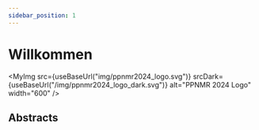 ```yaml
---
sidebar_position: 1
---
```





# Willkommen

<MyImg
    src={useBaseUrl("img/ppnmr2024_logo.svg")}
    srcDark={useBaseUrl("/img/ppnmr2024_logo_dark.svg")}
    alt="PPNMR 2024 Logo"
    width="600"
/>

## Abstracts

<MyDocCardList items={items} />
